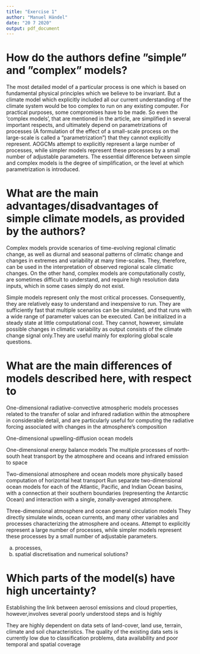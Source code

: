 ```yaml
---
title: "Exercise 1"
author: "Manuel Händel"
date: "20 7 2020"
output: pdf_document
---
```



# How do the authors define ”simple” and ”complex” models?

The most detailed model of a particular process is one which is based on
fundamental physical principles which we believe to be invariant. But a climate
model which explicitly included all our current understanding of the climate
system would be too complex to run  on  any  existing computer. For practical
purposes, some compromises have to be made. So even the 'complex models', that
are mentioned in the article, are simplified in several important respects, and
ultimately depend on parametrizations of processes (A formulation of the effect
of a small-scale process on the large-scale is called  a  “parametrization”)
that they cannot explicitly represent. AOGCMs  attempt  to  explicitly represent
a large number of processes, while simpler models represent these processes by a
small number of adjustable parameters. The essential difference between simple
and complex models is the degree of simplification, or the level at which
parametrization is introduced.

# What are the main advantages/disadvantages of simple climate models, as provided by the authors?

Complex  models  provide  scenarios  of  time-evolving regional  climatic
change, as  well  as  diurnal  and  seasonal patterns of climatic change and
changes in extremes and variability at many time-scales. They, therefore, can
be used in the interpretation of observed regional scale climatic changes.
On the other hand, complex models are computationally costly, are sometimes
difficult to understand, and require high resolution data  inputs, which  in
some  cases  simply  do  not  exist.

Simple  models  represent  only  the  most  critical  processes. Consequently,
they  are  relatively  easy  to  understand  and inexpensive  to  run. They are
sufficiently fast that multiple scenarios can be simulated, and that  runs  with
a  wide  range  of  parameter  values  can  be executed. Can be initialized in a
steady state at little computational cost. 
They cannot, however, simulate possible changes in climatic variability as
output consists of the climate change signal only.They  are  useful  mainly  for
exploring  global  scale questions.


# What are the main differences of models described here, with respect to
One-dimensional radiative-convective atmospheric models
  processes related to the transfer of solar and infrared radiation within the atmosphere in considerable detail, and are particularly useful for
  computing the radiative forcing associated with changes in the atmosphere’s composition

One-dimensional upwelling-diffusion ocean models
 

One-dimensional energy balance models
  The multiple processes of north-south heat transport by the atmosphere and oceans and infrared emission to space 
  
Two-dimensional atmosphere and ocean models
  more physically based computation of horizontal heat transport
  Run separate two-dimensional ocean models for each of the Atlantic, Pacific, and Indian Ocean basins, with a connection at their southern boundaries
  (representing the Antarctic Ocean) and interaction with a single, zonally-averaged atmosphere.
  
Three-dimensional atmosphere and ocean general circulation models
  They directly simulate winds, ocean currents, and many other variables and processes characterizing the atmosphere and oceans. Attempt to explicitly
  represent a large number of processes, while simpler models represent these processes by a small number of adjustable parameters.
  
a) processes,
b) spatial discretisation and numerical solutions?


# Which parts of the model(s) have high uncertainty?

Establishing the link between  aerosol  emissions  and  cloud  properties, however,involves  several  poorly  understood  steps  and  is  highly 

They are highly dependent on data sets of land-cover, land use, terrain, climate and soil characteristics. The quality of the existing data sets is currently low due to 
classification problems, data availability and poor temporal and spatial coverage
